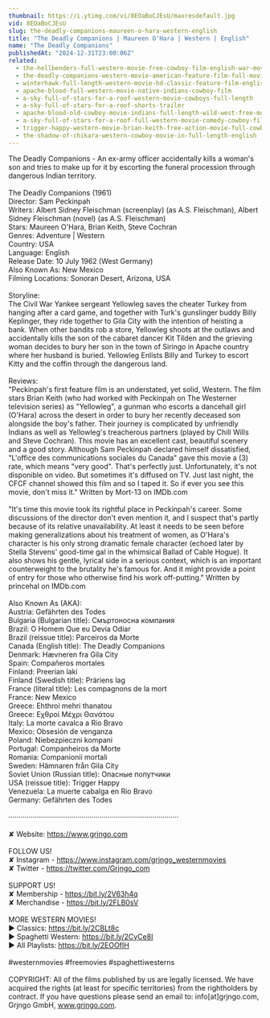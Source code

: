 ```yaml
---
thumbnail: https://i.ytimg.com/vi/8EOaBoCJEsU/maxresdefault.jpg
vid: 8EOaBoCJEsU
slug: the-deadly-companions-maureen-o-hara-western-english
title: "The Deadly Companions | Maureen O'Hara | Western | English"
name: "The Deadly Companions"
publishedAt: "2024-12-31T23:00:06Z"
related:
  - the-hellbenders-full-western-movie-free-cowboy-film-english-war-movie
  - the-deadly-companions-western-movie-american-feature-film-full-movie-english-free-films
  - winterhawk-full-length-western-movie-hd-classic-feature-film-english-free-full-westerns
  - apache-blood-full-western-movie-native-indians-cowboy-film
  - a-sky-full-of-stars-for-a-roof-western-movie-cowboys-full-length
  - a-sky-full-of-stars-for-a-roof-shorts-trailer
  - apache-blood-old-cowboy-movie-indians-full-length-wild-west-free-movie-on-youtube
  - a-sky-full-of-stars-for-a-roof-full-western-movie-comedy-cowboy-film-free-movie
  - trigger-happy-western-movie-brian-keith-free-action-movie-full-cowboy-films-full-movies
  - the-shadow-of-chikara-western-cowboy-movie-in-full-length-english
---
```


The Deadly Companions - An ex-army officer accidentally kills a woman's son and tries to make up for it by escorting the funeral procession through dangerous Indian territory. <br />
<br />
The Deadly Companions (1961)<br />
Director: Sam Peckinpah<br />
Writers: Albert Sidney Fleischman (screenplay) (as A.S. Fleischman), Albert Sidney Fleischman (novel) (as A.S. Fleischman)<br />
Stars: Maureen O'Hara, Brian Keith, Steve Cochran <br />
Genres: Adventure | Western <br />
Country: USA<br />
Language: English<br />
Release Date: 10 July 1962 (West Germany) <br />
Also Known As: New Mexico <br />
Filming Locations: Sonoran Desert, Arizona, USA <br />
<br />
Storyline:<br />
The Civil War Yankee sergeant Yellowleg saves the cheater Turkey from hanging after a card game, and together with Turk's gunslinger buddy Billy Keplinger, they ride together to Gila City with the intention of heisting a bank. When other bandits rob a store, Yellowleg shoots at the outlaws and accidentally kills the son of the cabaret dancer Kit Tilden and the grieving woman decides to bury her son in the town of Siringo in Apache country where her husband is buried. Yellowleg Enlists Billy and Turkey to escort Kitty and the coffin through the dangerous land.<br />
<br />
Reviews: <br />
"Peckinpah's first feature film is an understated, yet solid, Western. The film stars Brian Keith (who had worked with Peckinpah on The Westerner television series) as "Yellowleg", a gunman who escorts a dancehall girl (O'Hara) across the desert in order to bury her recently deceased son alongside the boy's father. Their journey is complicated by unfriendly Indians as well as Yellowleg's treacherous partners (played by Chill Wills and Steve Cochran). This movie has an excellent cast, beautiful scenery and a good story. Although Sam Peckinpah declared himself dissatisfied, "L'office des communications sociales du Canada" gave this movie a (3) rate, which means "very good". That's perfectly just. Unfortunately, it's not disponible on video. But sometimes it's diffused on TV. Just last night, the CFCF channel showed this film and so I taped it. So if ever you see this movie, don't miss it." Written by Mort-13 on IMDb.com<br />
<br />
"It's time this movie took its rightful place in Peckinpah's career. Some discussions of the director don't even mention it, and I suspect that's partly because of its relative unavailability. At least it needs to be seen before making generalizations about his treatment of women, as O'Hara's character is his only strong dramatic female character (echoed later by Stella Stevens' good-time gal in the whimsical Ballad of Cable Hogue). It also shows his gentle, lyrical side in a serious context, which is an important counterweight to the brutality he's famous for. And it might provide a point of entry for those who otherwise find his work off-putting." Written by princehal on IMDb.com<br />
<br />
Also Known As (AKA):<br />
Austria: Gefährten des Todes<br />
Bulgaria (Bulgarian title): Смъртоносна компания<br />
Brazil: O Homem Que eu Devia Odiar<br />
Brazil (reissue title): Parceiros da Morte<br />
Canada (English title): The Deadly Companions<br />
Denmark: Hævneren fra Gila City<br />
Spain: Compañeros mortales<br />
Finland: Preerian laki<br />
Finland (Swedish title): Präriens lag<br />
France (literal title): Les compagnons de la mort<br />
France: New Mexico<br />
Greece: Ehthroi mehri thanatou<br />
Greece: Εχθροί Μέχρι Θανάτου<br />
Italy: La morte cavalca a Rio Bravo<br />
Mexico: Obsesión de venganza<br />
Poland: Niebezpieczni kompani<br />
Portugal: Companheiros da Morte<br />
Romania: Companionii mortali<br />
Sweden: Hämnaren från Gila City<br />
Soviet Union (Russian title): Опасные попутчики<br />
USA (reissue title): Trigger Happy<br />
Venezuela: La muerte cabalga en Río Bravo<br />
Germany: Gefährten des Todes<br />
<br />
····················································································<br />
<br />
✘ Website: https://www.grjngo.com<br />
<br />
FOLLOW US!<br />
✘ Instagram - https://www.instagram.com/grjngo_westernmovies<br />
✘ Twitter - https://twitter.com/Grjngo_com<br />
<br />
SUPPORT US!<br />
✘ Membership - https://bit.ly/2V63h4q<br />
✘ Merchandise - https://bit.ly/2FLB0sV<br />
<br />
MORE WESTERN MOVIES! <br />
► Classics: https://bit.ly/2CBLt8c <br />
► Spaghetti Western: https://bit.ly/2CyCe8I <br />
► All Playlists: https://bit.ly/2EOOfIH <br />
<br />
#westernmovies #freemovies #spaghettiwesterns<br />
<br />
COPYRIGHT: All of the films published by us are legally licensed. We have acquired the rights (at least for specific territories) from the rightholders by contract. If you have questions please send an email to: info[at]grjngo.com, Grjngo GmbH, www.grjngo.com.